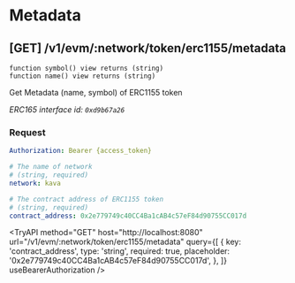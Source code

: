 
# Metadata

## **[GET]** /v1/evm/:network/token/erc1155/metadata

`function symbol() view returns (string)`  
`function name() view returns (string)`

Get Metadata (name, symbol) of ERC1155 token

_ERC165 interface id: `0xd9b67a26`_

### Request

```yaml filename="Headers"
Authorization: Bearer {access_token}
```

```yaml filename="Parameters"
# The name of network
# (string, required)
network: kava
```

```yaml filename="Queries"
# The contract address of ERC1155 token
# (string, required)
contract_address: 0x2e779749c40CC4Ba1cAB4c57eF84d90755CC017d
```

<TryAPI
  method="GET"
  host="http://localhost:8080"
  url="/v1/evm/:network/token/erc1155/metadata"
  query={[
    {
      key: 'contract_address',
      type: 'string',
      required: true,
      placeholder: '0x2e779749c40CC4Ba1cAB4c57eF84d90755CC017d',
    },
  ]}
  useBearerAuthorization
/>
